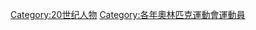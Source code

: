 {{parent category}}

[[Category:20世纪人物|Category:20世纪人物]]
[[Category:各年奧林匹克運動會運動員|Category:各年奧林匹克運動會運動員]]